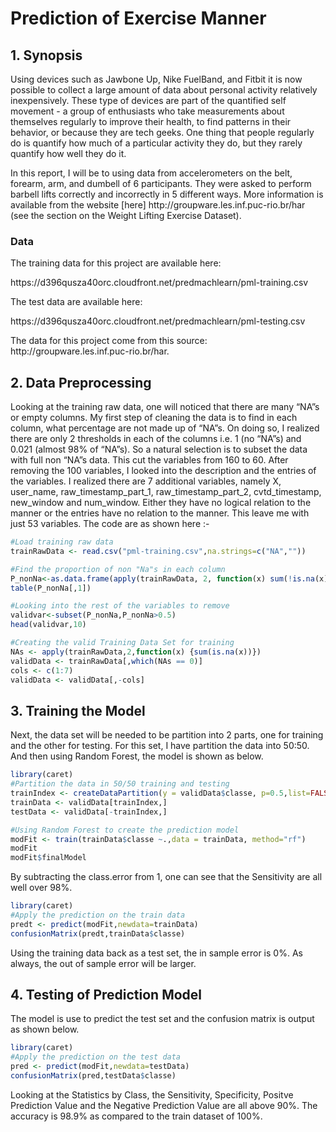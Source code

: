 Prediction of Exercise Manner
========================================================

## 1. Synopsis

Using devices such as Jawbone Up, Nike FuelBand, and Fitbit it is now possible to collect a large amount of data about personal activity relatively inexpensively. These type of devices are part of the quantified self movement - a group of enthusiasts who take measurements about themselves regularly to improve their health, to find patterns in their behavior, or because they are tech geeks. One thing that people regularly do is quantify how much of a particular activity they do, but they rarely quantify how well they do it.  

In this report, I will be to using data from accelerometers on the belt, forearm, arm, and dumbell of 6 participants. They were asked to perform barbell lifts correctly and incorrectly in 5 different ways. More information is available from the website [here] http://groupware.les.inf.puc-rio.br/har (see the section on the Weight Lifting Exercise Dataset).    

### Data  

The training data for this project are available here:   

https://d396qusza40orc.cloudfront.net/predmachlearn/pml-training.csv  

The test data are available here:   

https://d396qusza40orc.cloudfront.net/predmachlearn/pml-testing.csv   

The data for this project come from this source: http://groupware.les.inf.puc-rio.br/har. 


## 2. Data Preprocessing  

Looking at the training raw data, one will noticed that there are many "NA"s or empty columns.  My first step of cleaning the data is to find in each column, what percentage are not made up of "NA"s. On doing so, I realized there are only 2 thresholds in each of the columns i.e. 1 (no "NA"s) and 0.021 (almost 98% of "NA"s). So a natural selection is to subset the data with full non "NA"s data.  This cut the variables from 160 to 60. After removing the 100 variables, I looked into the description and the entries of the variables. I realized there are 7 additional variables, namely X, user_name, raw_timestamp_part_1, raw_timestamp_part_2, cvtd_timestamp, new_window and num_window. Either they have no logical relation to the manner or the entries have no relation to the manner.  This leave me with just 53 variables. The code are as shown here :-

```r
#Load training raw data
trainRawData <- read.csv("pml-training.csv",na.strings=c("NA",""))

#Find the proportion of non "Na"s in each column
P_nonNa<-as.data.frame(apply(trainRawData, 2, function(x) sum(!is.na(x)))/19622)
table(P_nonNa[,1])

#Looking into the rest of the variables to remove
validvar<-subset(P_nonNa,P_nonNa>0.5)
head(validvar,10)

#Creating the valid Training Data Set for training
NAs <- apply(trainRawData,2,function(x) {sum(is.na(x))})
validData <- trainRawData[,which(NAs == 0)]
cols <- c(1:7)
validData <- validData[,-cols]
```

## 3. Training the Model  

Next, the data set will be needed to be partition into 2 parts, one for training and the other for testing. For this set, I have partition the data into 50:50. And then using Random Forest, the model is shown as below.

```r
library(caret)
#Partition the data in 50/50 training and testing
trainIndex <- createDataPartition(y = validData$classe, p=0.5,list=FALSE)
trainData <- validData[trainIndex,]
testData <- validData[-trainIndex,]

#Using Random Forest to create the prediction model
modFit <- train(trainData$classe ~.,data = trainData, method="rf")
modFit
modFit$finalModel
```

By subtracting the class.error from 1, one can see that the Sensitivity are all well over 98%. 

```r
library(caret)
#Apply the prediction on the train data
predt <- predict(modFit,newdata=trainData)
confusionMatrix(predt,trainData$classe)
```

Using the training data back as a test set, the in sample error is 0%.  As always, the out of sample error will be larger.

## 4. Testing of Prediction Model  

The model is use to predict the test set and the confusion matrix is output as shown below.

```r
library(caret)
#Apply the prediction on the test data
pred <- predict(modFit,newdata=testData)
confusionMatrix(pred,testData$classe)
```

Looking at the Statistics by Class, the Sensitivity, Specificity, Positve Prediction Value and the Negative Prediction Value are all above 90%. The accuracy is 98.9% as compared to the train dataset of 100%.



